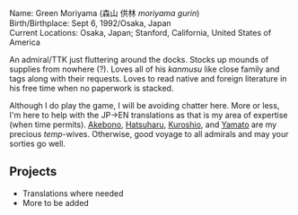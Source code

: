 Name: Green Moriyama (森山 供林 ''moriyama gurin'')<br />Birth/Birthplace: Sept 6, 1992/Osaka, Japan<br />Current Locations: Osaka, Japan; Stanford, California, United States of America

An admiral/TTK just fluttering around the docks. Stocks up mounds of supplies from nowhere (?). Loves all of his ''kanmusu'' like close family and tags along with their requests. Loves to read native and foreign literature in his free time when no paperwork is stacked.

Although I do play the game, I will be avoiding chatter here. More or less, I'm here to help with the JP->EN translations as that is my area of expertise (when time permits). [[Akebono]], [[Hatsuharu]], [[Kuroshio]], and [[Yamato]] are my precious ''temp''-wives. Otherwise, good voyage to all admirals and may your sorties go well.

== Projects ==
* Translations where needed
* More to be added